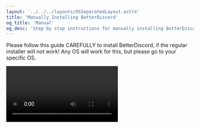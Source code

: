 ```yaml
---
layout: '../../../layouts/OSSeparatedLayout.astro'
title: 'Manually Installing BetterDiscord'
og_title: 'Manual'
og_desc: 'Step by step instructions for manually installing BetterDiscord.'
---
```



Please follow this guide CAREFULLY to install BetterDiscord, if the regular installer will not work! Any OS will
work for this, but please go to your specific OS.

<Video client:load video="https://user-images.githubusercontent.com/90428263/162848023-9816afe8-8e77-44b5-afe2-054fd9131700.mp4" title="Manual% Speedrun in 2:28.63 by Disease" />

1\. Install <ExternalLink href="https://github.com/git-for-windows/git/releases/download/v2.34.1.windows.1/Git-2.34.1-64-bit.exe">Git</ExternalLink> and <ExternalLink href="https://nodejs.org/dist/v16.13.1/node-v16.13.1-x64.msi">Node.js</ExternalLink> **(Required)**

2\. Open up Windows Powershell (NOT Administrator) and check that you are NOT in the system32 directory. Change that with the follow command:

`cd ~/`

3\. Copy/paste the following below:

<Tabs client:load tabs={['Powershell', 'Command Prompt']}>
    <div class="choice active">
        <CopyInput
            replace="; " />
    </div>
    <div class="choice"><CopyInput /></div>
</Tabs>

These are the commands set out:

`git clone https://github.com/BetterDiscord/BetterDiscord.git `

`cd ./BetterDiscord/`

`pnpm install`

`pnpm run build`

`pnpm run inject`

For that last command, if you are using a non-stable install of Discord, add `canary` or
`ptb` at the end of the command.

## Resources/Credit

Source from <ExternalLink href="https://github.com/BetterDiscord/BetterDiscord#manual-installation">BetterDiscord</ExternalLink>
